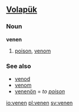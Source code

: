 ==[[Volapük]]==
===Noun===
'''venen'''

# [[poison]], [[venom]] 

===See also===
*[[venod]]
*[[venom]]
*[[venenön]] = ''to [[poison]]''

[[io:venen]]
[[pl:venen]]
[[sv:venen]]